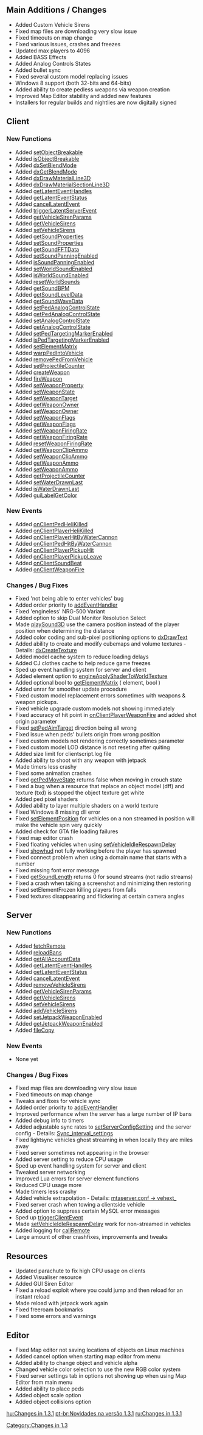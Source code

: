 {{Changelogs}}
== Main Additions / Changes ==
* Added Custom Vehicle Sirens
* Fixed map files are downloading very slow issue
* Fixed timeouts on map change
* Fixed various issues, crashes and freezes
* Updated max players to 4096
* Added BASS Effects
* Added Analog Controls States
* Added bullet sync
* Fixed several custom model replacing issues
* Windows 8 support (both 32-bits and 64-bits)
* Added ability to create pedless weapons via weapon creation
* Improved Map Editor stability and added new features
* Installers for regular builds and nightlies are now digitally signed

== Client ==

=== New Functions ===

* Added [[/setObjectBreakable.md|setObjectBreakable]]
* Added [[/isObjectBreakable.md|isObjectBreakable]]
* Added [[/dxSetBlendMode.md|dxSetBlendMode]]
* Added [[/dxGetBlendMode.md|dxGetBlendMode]]
* Added [[/dxDrawMaterialLine3D.md|dxDrawMaterialLine3D]]
* Added [[/dxDrawMaterialSectionLine3D.md|dxDrawMaterialSectionLine3D]]
* Added [[/getLatentEventHandles.md|getLatentEventHandles]]
* Added [[/getLatentEventStatus.md|getLatentEventStatus]]
* Added [[/cancelLatentEvent.md|cancelLatentEvent]]
* Added [[/triggerLatentServerEvent.md|triggerLatentServerEvent]]
* Added [[/getVehicleSirenParams.md|getVehicleSirenParams]]
* Added [[/getVehicleSirens.md|getVehicleSirens]]
* Added [[/setVehicleSirens.md|setVehicleSirens]]
* Added [[/getSoundProperties.md|getSoundProperties]]
* Added [[/setSoundProperties.md|setSoundProperties]]
* Added [[/getSoundFFTData.md|getSoundFFTData]]
* Added [[/setSoundPanningEnabled.md|setSoundPanningEnabled]]
* Added [[/isSoundPanningEnabled.md|isSoundPanningEnabled]]
* Added [[/setWorldSoundEnabled.md|setWorldSoundEnabled]]
* Added [[/isWorldSoundEnabled.md|isWorldSoundEnabled]] 
* Added [[/resetWorldSounds.md|resetWorldSounds]]
* Added [[/getSoundBPM.md|getSoundBPM]]
* Added [[/getSoundLevelData.md|getSoundLevelData]]
* Added [[/getSoundWaveData.md|getSoundWaveData]]
* Added [[/setPedAnalogControlState.md|setPedAnalogControlState]]
* Added [[/getPedAnalogControlState.md|getPedAnalogControlState]]
* Added [[/setAnalogControlState.md|setAnalogControlState]]
* Added [[/getAnalogControlState.md|getAnalogControlState]]
* Added [[/setPedTargetingMarkerEnabled.md|setPedTargetingMarkerEnabled]]
* Added [[/isPedTargetingMarkerEnabled.md|isPedTargetingMarkerEnabled]]
* Added [[/setElementMatrix.md|setElementMatrix]]
* Added [[/warpPedIntoVehicle.md|warpPedIntoVehicle]]
* Added [[/removePedFromVehicle.md|removePedFromVehicle]]
* Added [[/setProjectileCounter.md|setProjectileCounter]]
* Added [[/createWeapon.md|createWeapon]]
* Added [[/fireWeapon.md|fireWeapon]]
* Added [[/setWeaponProperty.md|setWeaponProperty]]
* Added [[/setWeaponState.md|setWeaponState]]
* Added [[/setWeaponTarget.md|setWeaponTarget]]
* Added [[/getWeaponOwner.md|getWeaponOwner]]
* Added [[/setWeaponOwner.md|setWeaponOwner]]
* Added [[/setWeaponFlags.md|setWeaponFlags]]
* Added [[/getWeaponFlags.md|getWeaponFlags]]
* Added [[/setWeaponFiringRate.md|setWeaponFiringRate]]
* Added [[/getWeaponFiringRate.md|getWeaponFiringRate]]
* Added [[/resetWeaponFiringRate.md|resetWeaponFiringRate]]
* Added [[/getWeaponClipAmmo.md|getWeaponClipAmmo]]
* Added [[/setWeaponClipAmmo.md|setWeaponClipAmmo]]
* Added [[/getWeaponAmmo.md|getWeaponAmmo]]
* Added [[/setWeaponAmmo.md|setWeaponAmmo]]
* Added [[/getProjectileCounter.md|getProjectileCounter]]
* Added [[/setWaterDrawnLast.md|setWaterDrawnLast]]
* Added [[/isWaterDrawnLast.md|isWaterDrawnLast]]
* Added [[/guiLabelGetColor.md|guiLabelGetColor]]

=== New Events ===

* Added [[/onClientPedHeliKilled.md|onClientPedHeliKilled]]
* Added [[/onClientPlayerHeliKilled.md|onClientPlayerHeliKilled]]
* Added [[/onClientPlayerHitByWaterCannon.md|onClientPlayerHitByWaterCannon]]
* Added [[/onClientPedHitByWaterCannon.md|onClientPedHitByWaterCannon]]
* Added [[/onClientPlayerPickupHit.md|onClientPlayerPickupHit]]
* Added [[/onClientPlayerPickupLeave.md|onClientPlayerPickupLeave]]
* Added [[/onClientSoundBeat.md|onClientSoundBeat]]
* Added [[/onClientWeaponFire.md|onClientWeaponFire]]

=== Changes / Bug Fixes ===

* Fixed 'not being able to enter vehicles' bug
* Added order priority to [[/addEventHandler.md|addEventHandler]]
* Fixed 'engineless' NRG-500 Variant
* Added option to skip Dual Monitor Resolution Select
* Made [[/playSound3D.md|playSound3D]] use the camera position instead of the player position when determining the distance
* Added color coding and sub-pixel positioning options to [[/dxDrawText.md|dxDrawText]]
* Added ability to create and modify cubemaps and volume textures - Details: [[/dxCreateTexture.md|dxCreateTexture]]
* Added model cache system to reduce loading delays
* Added CJ clothes cache to help reduce game freezes
* Sped up event handling system for server and client
* Added element option to [[/engineApplyShaderToWorldTexture.md|engineApplyShaderToWorldTexture]]
* Added optional bool to [[/getElementMatrix.md|getElementMatrix]] ( element, bool )
* Added unrar for smoother update procedure
* Fixed custom model replacement errors sometimes with weapons & weapon pickups.
* Fixed vehicle upgrade custom models not showing immediately
* Fixed accuracy of hit point in [[/onClientPlayerWeaponFire.md|onClientPlayerWeaponFire]] and added shot origin parameter
* Fixed [[/setPedAimTarget.md|setPedAimTarget]] direction being all wrong
* Fixed issue when peds' bullets origin from wrong position
* Fixed custom models not rendering correctly sometimes parameter
* Fixed custom model LOD distance is not reseting after quiting
* Added size limit for clientscript.log file
* Added ability to shoot with any weapon with jetpack
* Made timers less crashy
* Fixed some animation crashes
* Fixed [[/getPedMoveState.md|getPedMoveState]] returns false when moving in crouch state
* Fixed a bug when a resource that replace an object model (dff) and texture (txd) is stopped the object texture get white
* Added ped pixel shaders
* Added ability to layer multiple shaders on a world texture
* Fixed Windows 8 missing dll error
* Fixed [[/setElementPosition.md|setElementPosition]] for vehicles on a non streamed in position will make the vehicle spin very quickly
* Added check for GTA file loading failures
* Fixed map editor crash
* Fixed floating vehicles when using [[/setVehicleIdleRespawnDelay.md|setVehicleIdleRespawnDelay]]
* Fixed [[/Client_Commands#showhud.md|showhud]] not fully working before the player has spawned
* Fixed connect problem when using a domain name that starts with a number
* Fixed missing font error message
* Fixed [[/getSoundLength.md|getSoundLength]] returns 0 for sound streams (not radio streams)
* Fixed a crash when taking a screenshot and minimizing then restoring
* Fixed setElementFrozen killing players from falls
* Fixed textures disappearing and flickering at certain camera angles

== Server ==

=== New Functions ===

* Added [[/fetchRemote.md|fetchRemote]]
* Added [[/reloadBans.md|reloadBans]]
* Added [[/getAllAccountData.md|getAllAccountData]]
* Added [[/getLatentEventHandles.md|getLatentEventHandles]]
* Added [[/getLatentEventStatus.md|getLatentEventStatus]]
* Added [[/cancelLatentEvent.md|cancelLatentEvent]]
* Added [[/removeVehicleSirens.md|removeVehicleSirens]]
* Added [[/getVehicleSirenParams.md|getVehicleSirenParams]]
* Added [[/getVehicleSirens.md|getVehicleSirens]]
* Added [[/setVehicleSirens.md|setVehicleSirens]]
* Added [[/addVehicleSirens.md|addVehicleSirens]]
* Added [[/setJetpackWeaponEnabled.md|setJetpackWeaponEnabled]]
* Added [[/getJetpackWeaponEnabled.md|getJetpackWeaponEnabled]]
* Added [[/fileCopy.md|fileCopy]]

=== New Events ===

* None yet

=== Changes / Bug Fixes ===

* Fixed map files are downloading very slow issue
* Fixed timeouts on map change
* Tweaks and fixes for vehicle sync
* Added order priority to [[/addEventHandler.md|addEventHandler]]
* Improved performance when the server has a large number of IP bans
* Added debug info to timers
* Added adjustable sync rates to [[/setServerConfigSetting.md|setServerConfigSetting]] and the server config - Details: [[/Sync_interval_settings.md|Sync_interval_settings]]
* Fixed lightsync vehicles ghost streaming in when locally they are miles away
* Fixed server sometimes not appearing in the browser
* Added server setting to reduce CPU usage
* Sped up event handling system for server and client
* Tweaked server networking
* Improved Lua errors for server element functions
* Reduced CPU usage more
* Made timers less crashy
* Added vehicle extrapolation - Details: [[/mtaserver.conf#vehext_percent.md|mtaserver.conf -> vehext_]]
* Fixed server crash when towing a clientside vehicle
* Added option to suppress certain MySQL error messages
* Sped up [[/triggerClientEvent.md|triggerClientEvent]]
* Made [[/setVehicleIdleRespawnDelay.md|setVehicleIdleRespawnDelay]] work for non-streamed in vehicles
* Added logging for [[/callRemote.md|callRemote]]
* Large amount of other crashfixes, improvements and tweaks

== Resources ==
* Updated parachute to fix high CPU usage on clients
* Added Visualiser resource
* Added GUI Siren Editor 
* Fixed a reload exploit where you could jump and then reload for an instant reload
* Made reload with jetpack work again
* Fixed freeroam bookmarks
* Fixed some errors and warnings

== Editor ==
* Fixed Map editor not saving locations of objects on Linux machines
* Added cancel option when starting map editor from menu
* Added ability to change object and vehicle alpha
* Changed vehicle color selection to use the new RGB color system
* Fixed server settings tab in options not showing up when using Map Editor from main menu
* Added ability to place peds
* Added object scale option
* Added object collisions option

[[/hu:Changes in 1.3.1.md|hu:Changes in 1.3.1]]
[[/pt-br:Novidades na versão 1.3.1.md|pt-br:Novidades na versão 1.3.1]]
[[/ru:Changes in 1.3.1.md|ru:Changes in 1.3.1]]

[[/Category:Changes in 1.3.md|Category:Changes in 1.3]]